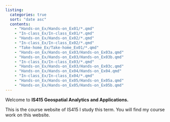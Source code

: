 ```yaml
---
listing:
  categories: true
  sort: "date asc"
  contents:
    - "Hands-on_Ex/Hands-on_Ex01/*.qmd"
    - "In-class_Ex/In-class_Ex01/*.qmd"
    - "Hands-on_Ex/Hands-on_Ex02/*.qmd"
    - "In-class_Ex/In-class_Ex02/*.qmd"
    - "Take-home_Ex/Take-home_Ex01/*.qmd"
    - "Hands-on_Ex/Hands-on_Ex03/Hands-on_Ex03a.qmd"
    - "Hands-on_Ex/Hands-on_Ex03/Hands-on_Ex03b.qmd"
    - "In-class_Ex/In-class_Ex03/*.qmd"
    - "Hands-on_Ex/Hands-on_Ex03/Hands-on_Ex03c.qmd"
    - "Hands-on_Ex/Hands-on_Ex04/Hands-on_Ex04.qmd"
    - "In-class_Ex/In-class_Ex04/*.qmd"
    - "Hands-on_Ex/Hands-on_Ex05/Hands-on_Ex05a.qmd"
    - "Hands-on_Ex/Hands-on_Ex05/Hands-on_Ex05b.qmd"
---
```


Welcome to **IS415 Geospatial Analytics and Applications.**

This is the course website of IS415 I study this term. You will find my course work on this website.
